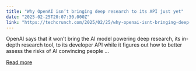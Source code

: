 ```yaml
---
title: "Why OpenAI isn’t bringing deep research to its API just yet"
date: "2025-02-25T20:07:30.000Z"
link: "https://techcrunch.com/2025/02/25/why-openai-isnt-bringing-deep-research-to-its-api-just-yet/"
---
```


OpenAI says that it won&#8217;t bring the AI model powering deep research, its in-depth research tool, to its developer API while it figures out how to better assess the risks of AI convincing people ...

[Read more](https://techcrunch.com/2025/02/25/why-openai-isnt-bringing-deep-research-to-its-api-just-yet/)
